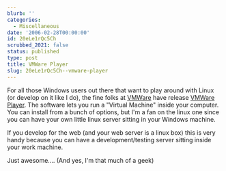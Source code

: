 ```yaml
---
blurb: ''
categories:
  - Miscellaneous
date: '2006-02-28T00:00:00'
id: 20eLe1rQc5Ch
scrubbed_2021: false
status: published
type: post
title: VMWare Player
slug: 20eLe1rQc5Ch--vmware-player
---
```


For all those Windows users out there that want to play around with
Linux (or develop on it like I do), the fine folks at
[VMWare](http://www.vmware.com/) have release
[VMWare Player](http://www.vmware.com/products/player/). The
software lets you run a "Virtual Machine" inside your computer. You
can install from a bunch of options, but I'm a fan on the linux one
since you can have your own little linux server sitting in your
Windows machine.

If you develop for the web (and your web server is a linux box)
this is very handy because you can have a development/testing
server sitting inside your work machine.

Just awesome.... (And yes, I'm that much of a geek)
